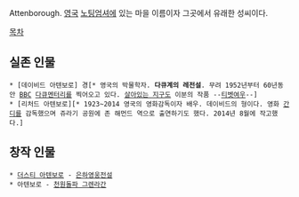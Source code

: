 Attenborough. [[영국]] [[노팅엄셔]]에 있는 마을 이름이자 그곳에서 유래한 성씨이다.

[[목차]]

== 실존 인물 ==
 * [데이비드 아텐보로] 경[* 영국의 박물학자. '''다큐계의 레전설'''. 무려 1952년부터 60년동안 [[BBC]] [[다큐멘터리]]를 찍어오고 있다. [[살아있는 지구]]도 이분의 작품 --[[티벳여우]]--]
 * [리처드 아텐보로][* 1923~2014 영국의 영화감독이자 배우. 데이비드의 형이다. 영화 [[간디]]를 감독했으며 쥬라기 공원에 존 해먼드 역으로 출연하기도 했다. 2014년 8월에 작고했다.]

== 창작 인물 ==
 * [[더스티 아텐보로]] - [[은하영웅전설]]
 * 아텐보로 - [[천원돌파 그렌라간]]
